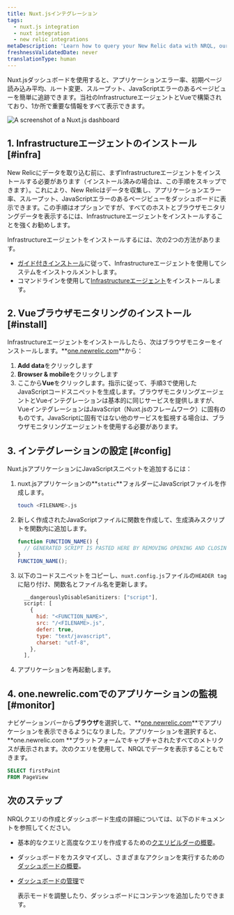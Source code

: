 ```yaml
---
title: Nuxt.jsインテグレーション
tags:
  - nuxt.js integration
  - nuxt integration
  - new relic integrations
metaDescription: 'Learn how to query your New Relic data with NRQL, our SQL-like query language.'
freshnessValidatedDate: never
translationType: human
---
```



Nuxt.jsダッシュボードを使用すると、アプリケーションエラー率、初期ページ読み込み平均、ルート変更、スループット、JavaScriptエラーのあるページビューを簡単に追跡できます。当社のInfrastructureエージェントとVue<InlinePopover type="browser"/>で構築されており、1か所で重要な情報をすべて表示できます。

<img
  title="Nuxt.js dashboard"
  alt="A screenshot of a Nuxt.js dashboard"
  src={nuxtjsdashboard}
/>

## 1. Infrastructureエージェントのインストール [#infra]

New Relicにデータを取り込む前に、まずInfrastructureエージェントをインストールする必要があります（インストール済みの場合は、この手順をスキップできます）。これにより、New Relicはデータを収集し、アプリケーションエラー率、スループット、JavaScriptエラーのあるページビューをダッシュボードに表示できます。この手順はオプションですが、すべてのホストとブラウザモニタリングデータを表示するには、Infrastructureエージェントをインストールすることを強くお勧めします。

Infrastructureエージェントをインストールするには、次の2つの方法があります。

* [ガイド付きインストール](https://one.newrelic.com/marketplace?state=607786be-99a9-fa66-4b67-3f7f3b9551d4)に従って、Infrastructureエージェントを使用してシステムをインストゥルメントします。
* コマンドラインを使用して[Infrastructureエージェント](/docs/infrastructure/install-infrastructure-agent/linux-installation/install-infrastructure-monitoring-agent-linux)をインストールします。

## 2. Vueブラウザモニタリングのインストール [#install]

Infrastructureエージェントをインストールしたら、次はブラウザモニターをインストールします。**[one.newrelic.com](https://one.newrelic.com)**から：

1. **Add data**をクリックします
2. **Browser & mobile**をクリックします
3. ここから**Vue**をクリックします。指示に従って、手順3で使用したJavaScriptコードスニペットを生成します。ブラウザモニタリングエージェントとVueインテグレーションは基本的に同じサービスを提供しますが、VueインテグレーションはJavaScript（Nuxt.jsのフレームワーク）に固有のものです。JavaScriptに固有ではない他のサービスを監視する場合は、ブラウザモニタリングエージェントを使用する必要があります。

## 3. インテグレーションの設定 [#config]

Nuxt.jsアプリケーションにJavaScriptスニペットを追加するには：

1. nuxt.jsアプリケーションの**`static`**フォルダーにJavaScriptファイルを作成します。

   ```bash
   touch <FILENAME>.js
   ```

2. 新しく作成されたJavaScriptファイルに関数を作成して、生成済みスクリプトを関数内に追加します。

   ```js
   function FUNCTION_NAME() {
     // GENERATED SCRIPT IS PASTED HERE BY REMOVING OPENING AND CLOSING <script> TAGS>
   }
   FUNCTION_NAME();
   ```

3. 以下のコードスニペットをコピーし、`nuxt.config.js`ファイルの`HEADER tag`に貼り付け、関数名とファイル名を更新します。

   ```js
     __dangerouslyDisableSanitizers: ["script"],
     script: [
       {
         hid: "<FUNCTION_NAME>",
         src: "/<FILENAME>.js",
         defer: true,
         type: "text/javascript",
         charset: "utf-8",
       },
     ],
   ```

4. アプリケーションを再起動します。

## 4. one.newrelic.comでのアプリケーションの監視 [#monitor]

ナビゲーションバーから**ブラウザ**を選択して、**[one.newrelic.com](https://one.newrelic.com)**でアプリケーションを表示できるようになりました。アプリケーションを選択すると、**one.newrelic.com **プラットフォームでキャプチャされたすべてのメトリクスが表示されます。次のクエリを使用して、NRQLでデータを表示することもできます。

```sql
SELECT firstPaint 
FROM PageView
```

## 次のステップ

NRQLクエリの作成とダッシュボード生成の詳細については、以下のドキュメントを参照してください。

* 基本的なクエリと高度なクエリを作成するための[クエリビルダーの概要](/docs/query-your-data/explore-query-data/query-builder/introduction-query-builder)。

* ダッシュボードをカスタマイズし、さまざまなアクションを実行するための[ダッシュボードの概要](/docs/query-your-data/explore-query-data/dashboards/introduction-dashboards)。

* [ダッシュボードの管理](/docs/query-your-data/explore-query-data/dashboards/manage-your-dashboard)で

  <InlinePopover type="dashboards"/>

  表示モードを調整したり、ダッシュボードにコンテンツを追加したりできます。